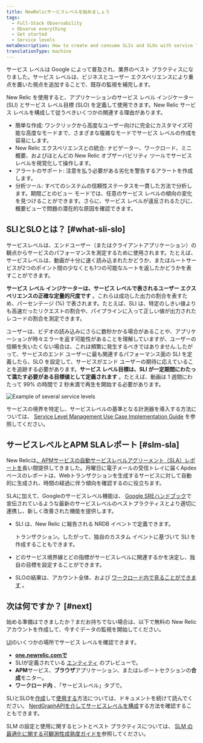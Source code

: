 ```yaml
---
title: NewRelicサービスレベルを始めましょう
tags:
  - Full-Stack Observability
  - Observe everything
  - Get started
  - Service levels
metaDescription: How to create and consume SLIs and SLOs with service level management in New Relic.
translationType: machine
---
```



サービス レベルは Google によって普及され、業界のベスト プラクティスになりました。サービス レベルは、ビジネスとユーザー エクスペリエンスにより重点を置いた視点を追加することで、既存の監視を補完します。

New Relic を使用すると、アプリケーションのサービス レベル インジケーター (SLI) とサービス レベル目標 (SLO) を定義して使用できます。New Relic サービス レベルを構成して従うべきいくつかの関連する理由があります。

* 簡単な作成: ワンクリックから高度なユーザー向けに完全にカスタマイズ可能な高度なモードまで、さまざまな複雑なモードでサービス レベルの作成を容易にします。
* New Relic エクスペリエンスとの統合: ナビゲーター、ワークロード、ミニ概要、およびほとんどの New Relic オブザーバビリティ ツールでサービス レベルを視覚化して操作します。
* アラートのサポート: 注意を払う必要がある劣化を警告するアラートを作成します。
* 分析ツール: すべてのシステムの信頼性ステータスを一貫した方法で分析します。期間ごとのビュー モードでは、任意のサービス レベルの傾向の変化を見つけることができます。さらに、サービス レベルが違反されるたびに、概要ビューで問題の潜在的な原因を確認できます。

## SLIとSLOとは？ [#what-sli-slo]

サービスレベルは、エンドユーザー（またはクライアントアプリケーション）の観点からサービスのパフォーマンスを測定するために使用されます。たとえば、サービスレベルは、動画が十分に速く読み込まれたかどうか、またはルートサービスが2つのポイント間の少なくとも1つの可能なルートを返したかどうかを表すことができます。

**サービス レベル インジケーターは、サービス レベルで表されるユーザー エクスペリエンスの正確な定量的尺度です** 。これらは成功した出力の割合を表すため、パーセンテージ (%) で表されます。たとえば、SLI は、特定のしきい値よりも高速だったリクエストの割合や、パイプラインに入って正しい値が出力されたレコードの割合を測定できます。

ユーザーは、ビデオの読み込みにさらに数秒かかる場合があることや、アプリケーションが時々エラーを返す可能性があることを理解していますが、ユーザーの信頼を失いたくない場合は、これは頻繁に発生するべきではありません.したがって、サービスのエンド ユーザーに最も関連するパフォーマンス面の SLI を定義したら、SLO を設定して、サービスがエンド ユーザーの期待に応えていることを追跡する必要があります。**サービス レベル目標は、SLI が一定期間にわたって満たす必要がある目標値として定義されます** 。たとえば、動画は 1 週間にわたって 99% の時間で 2 秒未満で再生を開始する必要があります。

<img
  title="Example of several service levels.png"
  alt="Example of several service levels"
  src={slmServiceLevelsOverview}
/>

サービスの境界を特定し、サービスレベルの基準となる計測器を導入する方法については、 [Service Level Management Use Case Implementation Guide](/docs/new-relic-solutions/observability-maturity/uptime-performance-reliability/slm-implementation-guide/) を参照してください。

## サービスレベルとAPM SLAレポート [#slm-sla]

New Relicは[、APMサービスの自動サービスレベルアグリーメント（SLA）レポートを](/docs/apm/reports/service-level-agreements/apm-sla-reports/)長い間提供してきました。月曜日に電子メールの受信トレイに届くApdexベースのレポートは、Webトランザクションを生成するサービスに対して自動的に生成され、時間の経過に伴う傾向を確認するのに役立ちます。

SLAに加えて、Googleのサービスレベル機能は、 [Google SREハンドブック](https://sre.google/books/)で宣伝されているような最新のサービスレベルのベストプラクティスとより適切に連携し、新しく改善された機能を提供します。

* SLI は、New Relic に報告される NRDB イベントで定義できます。

  <InlinePopover type="apm"/>

  トランザクション。したがって、独自のカスタム イベントに基づいて SLI を作成することもできます。

* どのサービス境界線とどの指標がサービスレベルに関連するかを決定し、独自の目標を設定することができます。

* SLOの結果は、アカウント全体、および [ワークロード内で見ることができます](/docs/new-relic-one/use-new-relic-one/workloads/workloads-isolate-resolve-incidents-faster/) 。

## 次は何ですか？ [#next]

始める準備はできましたか？まだお持ちでない場合は、以下で無料の New Relic アカウントを作成して、今すぐデータの監視を開始してください。

<InlineSignup/>

[UI](https://one.newrelic.com)のいくつかの場所でサービス レベルを確認できます。

* **[one.newrelic.comで](https://one.newrelic.com/all-capabilities)**
* SLIが定義されている [エンティティ](/docs/new-relic-one/use-new-relic-one/core-concepts/what-entity-new-relic/) のプレビューで。
* **APM**サービス、**ブラウザ**アプリケーション、またはレポートセクションの**合成**モニター。
* **ワークロード内** 、「サービスレベル」タブで。

SLIとSLOを[作成](/docs/service-level-management/create-slm)して[使用する](/docs/service-level-management/consume-slm)方法については、ドキュメントを続けて読んでください。 [NerdGraphAPIを介してサービスレベルを構成](/docs/apis/nerdgraph/examples/nerdgraph-slm/)する方法を確認することもできます。

SLM の設定と使用に関するヒントとベスト プラクティスについては、 [SLM の最適化に関する可観測性成熟度ガイドを](/docs/new-relic-solutions/observability-maturity/uptime-performance-reliability/optimize-slm-guide)参照してください。